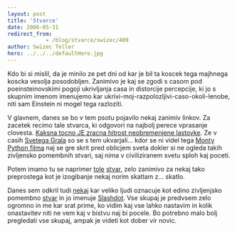 ```yaml
---
layout: post
title: 'Stvarce'
date: 2006-05-31
redirect_from: 
            - /blog/stvarce/swizec/409
author: Swizec Teller
hero: ../../../defaultHero.jpg
---
```

Kdo bi si mislil, da je minilo ze pet dni od kar je bil ta koscek tega majhnega koscka vesolja posodobljen. Zanimivo je kaj se zgodi s casom pod poeinsteinovskimi pogoji ukrivljanja casa in distorcije percepcije, ki jo s skupnim imenom imenujemo kar ukrivi-moj-razpolozljivi-caso-okoli-lenobe, niti sam Einstein ni mogel tega razloziti.  
  
V glavnem, danes se bo v tem psotu pojavilo nekaj zanimiv linkov. Za zacetek recimo tale stvarca, ki odgovori na najbolj perece vprasanje clovesta. [Kaksna tocno JE zracna hitrost neobremenjene lastovke](http://www.style.org/unladenswallow/). Ze v casih [Svetega Grala](http://en.wikiquote.org/wiki/Holy_Grail) so se s tem ukvarjali... kdor se ni videl tega [Monty Python filma](http://en.wikiquote.org/wiki/Holy_Grail) naj se gre skrit pred oblicjem sveta dokler si ne ogleda takih zivljensko pomembnih stvari, saj nima v civiliziranem svetu sploh kaj poceti.  
  
Potem imamo tu se naprimer [tole](http://www.blockfrenzy.com/) [stvar](http://www.blockfrenzy.com/), zelo zanimivo za nekaj tako preprostega kot je izogibanje nekaj norim skatlam z... skatlo.  
  
Danes sem odkril tudi [nekaj](http://slashdot.org/) kar veliko ljudi oznacuje kot edino zivljenjsko pomembno [stvar](http://slashdot.org/) in jo imenuje [Slashdot](http://slashdot.org/). Vse skupaj je predvsem zelo ogromno in me kar srat prime, ko vidim kaj vse lahko nastavim in kolik onastavitev niti ne vem kaj v bistvu naj bi pocele. Bo potrebno malo bolj pregledati vse skupaj, ampak je videti kot dober vir novic.